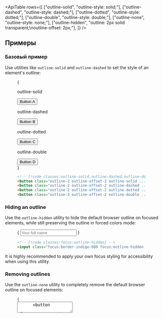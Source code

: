

<ApiTable
  rows={[
    ["outline-solid", "outline-style: solid;"],
    ["outline-dashed", "outline-style: dashed;"],
    ["outline-dotted", "outline-style: dotted;"],
    ["outline-double", "outline-style: double;"],
    ["outline-none", "outline-style: none;"],
    ["outline-hidden", "outline: 2px solid transparent;\noutline-offset: 2px;"],
  ]}
/>

## Примеры

### Базовый пример

Use utilities like `outline-solid` and `outline-dashed` to set the style of an element's outline:

<Figure>

<Example>
  {
    <div className="grid grid-cols-2 gap-x-4 gap-y-8 text-center text-sm font-semibold text-white">
      <div className="flex shrink-0 flex-col items-center">
        <p className="mb-3 text-center font-mono text-xs font-medium text-gray-500 dark:text-gray-400">outline-solid</p>
        <button className="rounded-md border border-gray-300 bg-white px-4 py-2 text-sm font-semibold text-gray-700 outline-2 outline-offset-2 outline-indigo-500 outline-solid dark:border-transparent dark:bg-gray-700 dark:text-gray-200">
          Button A
        </button>
      </div>
      <div className="flex shrink-0 flex-col items-center">
        <p className="mb-3 text-center font-mono text-xs font-medium text-gray-500 dark:text-gray-400">
          outline-dashed
        </p>
        <button className="rounded-md border border-gray-300 bg-white px-4 py-2 text-sm font-semibold text-gray-700 outline-2 outline-offset-2 outline-indigo-500 outline-dashed dark:border-transparent dark:bg-gray-700 dark:text-gray-200">
          Button B
        </button>
      </div>
      <div className="flex shrink-0 flex-col items-center">
        <p className="mb-3 text-center font-mono text-xs font-medium text-gray-500 dark:text-gray-400">
          outline-dotted
        </p>
        <button className="rounded-md border border-gray-300 bg-white px-4 py-2 text-sm font-semibold text-gray-700 outline-2 outline-offset-2 outline-indigo-500 outline-dotted dark:border-transparent dark:bg-gray-700 dark:text-gray-200">
          Button C
        </button>
      </div>
      <div className="flex shrink-0 flex-col items-center">
        <p className="mb-3 text-center font-mono text-xs font-medium text-gray-500 dark:text-gray-400">
          outline-double
        </p>
        <button className="rounded-md border border-gray-300 bg-white px-4 py-2 text-sm font-semibold text-gray-700 outline-3 outline-offset-2 outline-indigo-500 outline-double dark:border-transparent dark:bg-gray-700 dark:text-gray-200">
          Button D
        </button>
      </div>
    </div>
  }
</Example>

```html
<!-- [!code classes:outline-solid,outline-dashed,outline-dotted,outline-double] -->
<button class="outline-2 outline-offset-2 outline-solid ...">Button A</button>
<button class="outline-2 outline-offset-2 outline-dashed ...">Button B</button>
<button class="outline-2 outline-offset-2 outline-dotted ...">Button C</button>
<button class="outline-3 outline-offset-2 outline-double ...">Button D</button>
```

</Figure>

### Hiding an outline

Use the `outline-hidden` utility to hide the default browser outline on focused elements, while still preserving the outline in forced colors mode:

<Figure hint="Try emulating `forced-colors: active` in your developer tools to see the behavior">

<Example>
  {
    <input
      type="text"
      placeholder="Your full name"
      className="mx-auto block w-full max-w-xs border-b-2 border-gray-300 bg-gray-50 px-2 py-2 text-sm text-gray-800 focus:border-indigo-600 focus:outline-hidden dark:border-white/15 dark:bg-white/5 dark:text-white dark:focus:border-indigo-500"
    />
  }
</Example>

```html
<!-- [!code classes:focus:outline-hidden] -->
<input class="focus:border-indigo-600 focus:outline-hidden ..." type="text" />
```

</Figure>

It is highly recommended to apply your own focus styling for accessibility when using this utility.

### Removing outlines

Use the `outline-none` utility to completely remove the default browser outline on focused elements:

<Figure>

<Example>
  {
    <div className="mx-auto flex max-w-md flex-col rounded-lg outline-1 outline-gray-300 focus-within:outline-2 focus-within:outline-indigo-600 dark:bg-white/5 dark:outline-transparent dark:focus-within:outline-indigo-500">
      <textarea className="w-full resize-none p-2 outline-none" placeholder="Leave a comment..." />
      <button
        className="mr-2 mb-2 inline-flex items-center self-end rounded-md bg-indigo-600 px-3 py-1.5 text-sm font-semibold text-white shadow-xs hover:bg-indigo-500 focus:outline-2 focus:outline-offset-2 focus:outline-indigo-600"
        type="button"
      >
        Post
      </button>
    </div>
  }
</Example>

```html
<!-- [!code classes:outline-none] -->
<div class="focus-within:outline-2 focus-within:outline-indigo-600 ...">
  <textarea class="outline-none ..." placeholder="Leave a comment..." />
  <button class="..." type="button">Post</button>
</div>
```

</Figure>

It is highly recommended to apply your own focus styling for accessibility when using this utility.

### Адаптивный дизайн

<ResponsiveDesign property="outline-style" defaultClass="outline" featuredClass="outline-dashed" />
